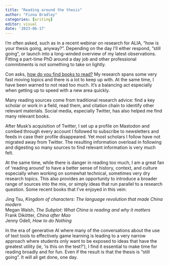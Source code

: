 ```yaml
---
title: "Reading around the thesis"
author: "Fiona Bradley"
categories: [writing]
editor: visual
date: '2023-06-17'
---
```


I'm often asked, such as in a recent webinar on research for ALIA, "how is your thesis going, anyway?". Depending on the day I'll either respond, "still going", or launch into a long-winded overview of my latest observations. Fitting a part-time PhD around a day job and other professional commitments is not something to take on lightly.

Con asks, [how do you find books to read?](https://flexnib.com/2023/06/16/books-to-read/) My research spans some very fast moving topics and there is a lot to keep up with. At the same time, I have been warned to not read too much. It's a balancing act especially when getting up to speed with a new area quickly.

Many reading sources come from traditional research advice: find a key scholar or work in a field, read them, and citation chain to identify other relevant materials. Social media, especially Twitter, has also helped me find many relevant books.

After Musk's acquisition of Twitter, I set up a profile on Mastodon and combed through every account I followed to subscribe to newsletters and feeds in case their profile disappeared. Yet most scholars I follow have not migrated away from Twitter. The resulting information overload in following and digesting so many sources to find relevant information is very much felt.

At the same time, while there is danger in reading too much, I am a great fan of 'reading around' to have a better sense of history, context, and culture especially when working on somewhat technical, sometimes very dry research topics. This also provides an opportunity to introduce a broader range of sources into the mix, or simply ideas that run parallel to a research question. Some recent books that I've enjoyed in this vein:

Jing Tsu, *Kingdom of characters: The language revolution that made China modern*\
Megan Walsh, *The Subplot: What China is reading and why it matters*\
Frank Dikötter, *China after Mao\
*Jenny Odell, *How to do Nothing*

In the era of generative AI where many of the conversations about the use of text tools to effectively game learning is leading to a very narrow approach where students only want to be exposed to ideas that have the greatest utility (ie, 'is this on the test?'), I find it essential to make time for reading broadly and for fun. Even if the result is that the thesis is "still going". It will all get done, one day.
